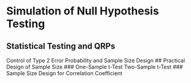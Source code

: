 # Simulation of Null Hypothesis Testing

## Statistical Testing and QRPs
Control of Type 2 Error Probability and Sample Size Design
## Practical Design of Sample Size
### One-Sample t-Test
Two-Sample t-Test
### Sample Size Design for Correlation Coefficient

